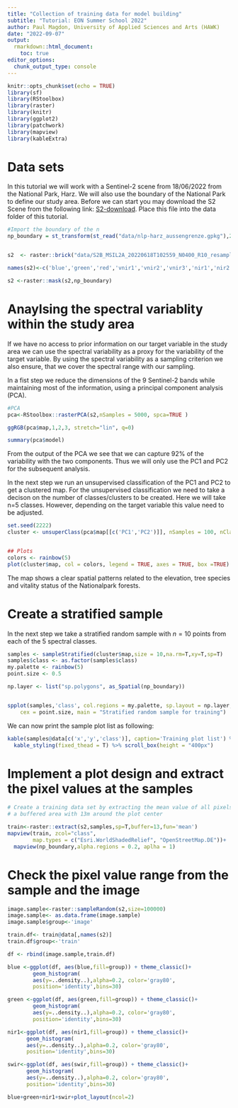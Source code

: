 ```yaml
---
title: "Collection of training data for model building"
subtitle: "Tutorial: EON Summer School 2022"
author: Paul Magdon, University of Applied Sciences and Arts (HAWK)
date: "2022-09-07"
output:
  rmarkdown::html_document:
    toc: true
editor_options: 
  chunk_output_type: console
---
```




```r
knitr::opts_chunk$set(echo = TRUE)
library(sf)
library(RStoolbox)
library(raster)
library(knitr)
library(ggplot2)
library(patchwork)
library(mapview)
library(kableExtra)
```

# Data sets

In this tutorial we will work with a Sentinel-2 scene from 18/06/2022 from the National Park, Harz. We will also use the boundary of the National Park to define our study area. Before we can start you may download the S2 Scene from the following link:
[S2-download](https://cloud.hawk.de/index.php/s/gyPKzMYP63tdQKZ/download/S2B_MSIL2A_20220618T102559_N0400_R10_resampled_harz_np.tif). Place this file into the data folder of this tutorial. 

```r
#Import the boundary of the n
np_boundary = st_transform(st_read("data/nlp-harz_aussengrenze.gpkg"),25832)


s2  <- raster::brick("data/S2B_MSIL2A_20220618T102559_N0400_R10_resampled_harz_np.tif")

names(s2)<-c('blue','green','red','vnir1','vnir2','vnir3','nir1','nir2','swir')

s2 <-raster::mask(s2,np_boundary)
```

# Anaylsing the spectral variablity within the study area

If we have no access to prior information on our target variable in the study area we can use the spectral variability as a proxy for the variability of the target variable. By using the spectral variability as a sampling criterion we also ensure, that we cover the spectral range with our sampling.

In a fist step we reduce the dimensions of the 9 Sentinel-2 bands while maintaining most of the information, using a principal component analysis (PCA).

```r

#PCA
pca<-RStoolbox::rasterPCA(s2,nSamples = 5000, spca=TRUE )

ggRGB(pca$map,1,2,3, stretch="lin", q=0)

summary(pca$model)
```

From the output of the PCA we see that we can capture 92% of the variability with the two components. Thus we will only use the PC1 and PC2 for the subsequent analysis.

In the next step we run an unsupervised classification of the PC1 and PC2 to get a clustered map. For the unsupervised classification we need to take a decison on the number of classes/clusters to be created. Here we will take n=5 classes. However, depending on the target variable this value need to be adjusted.

```r

set.seed(2222)
cluster <- unsuperClass(pca$map[[c('PC1','PC2')]], nSamples = 100, nClasses = 5, nStarts = 5)


## Plots
colors <- rainbow(5)
plot(cluster$map, col = colors, legend = TRUE, axes = TRUE, box =TRUE)
```

The map shows a clear spatial patterns related to the elevation, tree species and vitality status of the Nationalpark forests.

# Create a stratified sample

In the next step we take a stratified random sample with $n=10$ points from each of the 5 spectral classes.

```r
samples <- sampleStratified(cluster$map,size = 10,na.rm=T,xy=T,sp=T)
samples$class <- as.factor(samples$class)
my.palette <- rainbow(5)
point.size <- 0.5

np.layer <- list("sp.polygons", as_Spatial(np_boundary))


spplot(samples,'class', col.regions = my.palette, sp.layout = np.layer,
    cex = point.size, main = "Stratified random sample for training")
```

We can now print the sample plot list as following:

```r

kable(samples@data[c('x','y','class')], caption='Training plot list') %>%
  kable_styling(fixed_thead = T) %>% scroll_box(height = "400px")
```

# Implement a plot design and extract the pixel values at the samples

```r
# Create a training data set by extracting the mean value of all pixels touching
# a buffered area with 13m around the plot center

train<-raster::extract(s2,samples,sp=T,buffer=13,fun='mean')
mapview(train, zcol="class",
        map.types = c("Esri.WorldShadedRelief", "OpenStreetMap.DE"))+
  mapview(np_boundary,alpha.regions = 0.2, aplha = 1)
```

# Check the pixel value range from the sample and the image

```r
image.sample<-raster::sampleRandom(s2,size=100000)
image.sample<- as.data.frame(image.sample)
image.sample$group<-'image'

train.df<- train@data[,names(s2)]
train.df$group<-'train'

df <- rbind(image.sample,train.df)

blue <-ggplot(df, aes(blue,fill=group)) + theme_classic()+
        geom_histogram(
        aes(y=..density..),alpha=0.2, color='gray80',
        position='identity',bins=30)

green <-ggplot(df, aes(green,fill=group)) + theme_classic()+
        geom_histogram(
        aes(y=..density..),alpha=0.2, color='gray80',
        position='identity',bins=30)

nir1<-ggplot(df, aes(nir1,fill=group)) + theme_classic()+
      geom_histogram(
      aes(y=..density..),alpha=0.2, color='gray80',
      position='identity',bins=30)

swir<-ggplot(df, aes(swir,fill=group)) + theme_classic()+
      geom_histogram(
      aes(y=..density..),alpha=0.2, color='gray80',
      position='identity',bins=30)

blue+green+nir1+swir+plot_layout(ncol=2)
```
